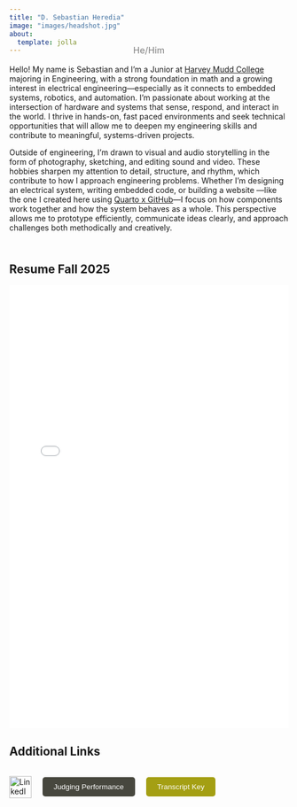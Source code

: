 ```yaml
---
title: "D. Sebastian Heredia"
image: "images/headshot.jpg"
about:
  template: jolla
---
```


<p style="text-align: center; font-size: 1rem; color: gray; margin-top: -2rem; margin-bottom: 1rem;">
  He/Him
</p>

<p class="justified-indent"> 
    Hello! My name is Sebastian and I’m a Junior at [Harvey Mudd College](https://www.hmc.edu) majoring in Engineering, with a strong foundation in math and a growing 
    interest in electrical engineering—especially as it connects to embedded systems, robotics, and automation. 
    I’m passionate about working at the intersection of hardware and systems that sense, respond, and interact 
    in the world. I thrive in hands-on, fast paced environments and seek technical opportunities that will allow 
    me to deepen my engineering skills and contribute to meaningful, systems-driven projects.
</p>

<p class="justified-indent"> 
    Outside of engineering, I’m drawn to visual and audio storytelling in the form of photography, sketching, and editing 
    sound and video. These hobbies sharpen my attention to detail, structure, and rhythm, which contribute to 
    how I approach engineering problems. Whether I’m designing an electrical system, writing embedded code, or building a website
    —like the one I created here using [Quarto x GitHub](https://github.com/DylanSebastianHeredia/DylanSebastianHeredia.github.io)—I 
    focus on how components work together and how the system behaves as a whole. This perspective allows me to prototype 
    efficiently, communicate ideas clearly, and approach challenges both methodically and creatively.
</p>

<div style="height: 10px;"></div>

## Resume Fall 2025

<iframe src="documents/HEREDIA_CV_08182025.pdf" width="100%" height="800" style="border:none;"></iframe>

## Additional Links

::: {.flex-container style="display: flex; gap: 20px; align-items: center;"}
<a href="https://www.linkedin.com/in/sebastian-heredia4/" target="_blank">
    <img src="https://cdn-icons-png.flaticon.com/512/174/174857.png" alt="LinkedIn" style="width:40px; height:40px;">
</a>

<a href="documents/judgingperformance.pdf" target="_blank">
    <button style="padding: 10px 20px; background-color: rgb(71, 71, 62); color: white; border: none; border-radius: 5px; cursor: pointer;">
        Judging Performance
    </button>  
</a>

<a href="documents/transcriptkey.pdf" target="_blank">
    <button style="padding: 10px 20px; background-color: rgb(164, 159, 19); color: white; border: none; border-radius: 5px; cursor: pointer;">
        Transcript Key
    </button>  
</a>
:::
